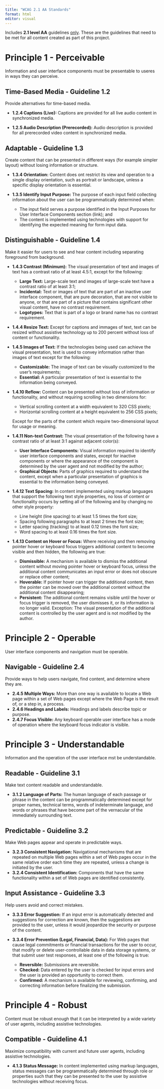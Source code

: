 ```yaml
---
title: "WCAG 2.1 AA Standards"
format: html
editor: visual
---
```


Includes **2.1 level AA** guidelines [only]{.underline}. These are the guidelines that need to be met for all content created as part of this project. 

# Principle 1 - Perceivable

Information and user interface components must be presentable to useres in ways they can perceive.

## Time-Based Media - Guideline 1.2

Provide alternatives for time-based media.

-   **1.2.4 Captions (Live):** Captions are provided for all live audio content in synchronized media.

-   **1.2.5 Audio Description (Prerecorded):** Audio description is provided for all prerecorded video content in synchronized media.

## Adaptable - Guideline 1.3

Create content that can be presented in different ways (for example simpler layout) without losing information or structure.

-   **1.3.4 Orientation:** Content does ont restrict its view and operation to a single display orientation, such as portrait or landscape, unless a specific display orientation is essential.

-   **1.3.5 Identify Input Purpose:** The purpose of each input field collecting information about the user can be programmatically determined when:

    -   The input field serves a purpose identified in the Input Purposes for User Interface Components section (link); and
    -   The content is implemented using technologies with support for identifying the expected meaning for form input data.

## Distinguishable - Guideline 1.4

Make it easier for users to see and hear content including separating foreground from background.

-   **1.4.3 Contrast (Minimum):** The visual presentation of text and images of text has a contrast ratio of at least 4.5:1, except for the following:

    -   **Large Text:** Large-scale text and images of large-scale text have a contrast ratio of at least 3:1;
    -   **Incidental:** Text or images of text that are part of an inactive user interface component, that are pure decoration, that are not visible to anyone, or that are part of a picture that contains significant other visual content, have no contrast requirement.
    -   **Logotypes:** Text that is part of a logo or brand name has no contrast requirement.

-   **1.4.4 Resize Text:** Except for captions and immages of text, text can be resized without assistive technology up to 200 percent without loss of content or functionality.

-   **1.4.5 Images of Text:** If the technologies being used can achieve the visual presentation, text is used to convey information rather than images of text except for the following:

    -   **Customizable:** The image of text can be visually customized to the user's requirements;
    -   **Essential:** A particular presentation of text is essential to the information being conveyed.

-   **1.4.10 Reflow:** Content can be presented without loss of information or functionality, and without requiring scrolling in two dimensions for:

    -   Vertical scrolling content at a width equivalent to 320 CSS pixels;
    -   Horizontal scrolling content at a height equivalent to 256 CSS pixels;

    Except for the parts of the content which require two-dimensional layout for usage or meaning.

-   **1.4.11 Non-text Contrast:** The visual presentation of the following have a contrast ratio of at least 3:1 against adjacent color(s):

    -   **User Interface Components:** Visual information required to identify user interface components and states, except for inactive components or where the appearance of the component is determined by the user agent and not modified by the author;
    -   **Graphical Objects:** Parts of graphics required to understand the content, except when a particular presentation of graphics is essential to the information being conveyed.

-   **1.4.12 Text Spacing:** In content implemented using markup languages that support the following text style properties, no loss of content or functionality occurs by setting all of the following and by changing no other style property:

    -   Line height (line spacing) to at least 1.5 times the font size;
    -   Spacing following paragraphs to at least 2 times the font size;
    -   Letter spacing (tracking) to at least 0.12 times the font size;
    -   Word spacing to at least 0.16 times the font size.

-   **1.4.13 Content on Hover or Focus:** Where receiving and then removing pointer hover or keyboard focus triggers additional content to become visible and then hidden, the following are true:

    -   **Dismissible:** A mechanism is available to dismiss the additional content without moving pointer hover or keyboard focus, unless the additional content communicates an input error or does not obscure or replace other content;
    -   **Hoverable:** If pointer hover can trigger the additional content, then the pointer can be moved over the additional content without the additional content disappearing;
    -   **Persistent:** The additional content remains visible until the hover or focus trigger is removed, the user dismisses it, or its information is no longer valid. Exception: The visual presentation of the additional content is controlled by the user agent and is not modified by the author.

# Principle 2 - Operable

User interface components and navigation must be operable.

## Navigable - Guideline 2.4

Provide ways to help users navigate, find content, and determine where they are.

-   **2.4.5 Multiple Ways:** More than one way is available to locate a Web page within a set of Web pages except where the Web Page is the result of, or a step in, a process.
-   **2.4.6 Headings and Labels:** Headings and labels describe topic or purpose.
-   **2.4.7 Focus Visible:** Any keyboard operable user interface has a mode of operation where the keyboard focus indicator is visible.

# Principle 3 - Understandable

Information and the operation of the user interface mst be understandable.

## Readable - Guideline 3.1

Make text content readable and understandable.

-   **3.1.2 Language of Parts:** The human language of each passage or phrase in the content can be programmatically determined except for proper names, technical terms, words of indeterminate language, and words or phrases that have become part of the vernacular of the immediately surrounding text.

## Predictable - Guideline 3.2

Make Web pages appear and operate in predictable ways.

-   **3.2.3 Consistent Navigation:** Navigational mechanisms that are repeated on multiple Web pages within a set of Web pages occur in the same relative order each time they are repeated, unless a change is initiated by the user.
-   **3.2.4 Consistent Identification:** Components that have the same functionality within a set of Web pages are identified consistently.

## Input Assistance - Guideline 3.3

Help users avoid and correct mistakes.

-   **3.3.3 Error Suggestion:** If an input error is automatically detected and suggestions for correction are known, then the suggestions are provided to the user, unless it would jeopardize the security or purpose of the content.

-   **3.3.4 Error Prevention (Legal, Financial, Data):** For Web pages that cause legal commitments or financial transactions for the user to occur, that modify or delete user-controllable data in data storage systems, or that submit user test responses, at least one of the following is true:

    -   **Reversible:** Submissions are reversible.
    -   **Checked:** Data entered by the user is checked for input errors and the user is provided an opportunity to correct them.
    -   **Confirmed:** A mechanism is available for reviewing, confirming, and correcting information before finalizing the submission.

# Principle 4 - Robust

Content must be robust enough that it can be interpreted by a wide variety of user agents, including assistive technologies.

## Compatible - Guideline 4.1

Maximize compatibility with current and future user agents, including assistive technologies.

-   **4.1.3 Status Message:** In content implemented using markup languages, status messages can be programmatically determined through role or properties such that they can be presented to the user by assistive technologies without receiving focus.
